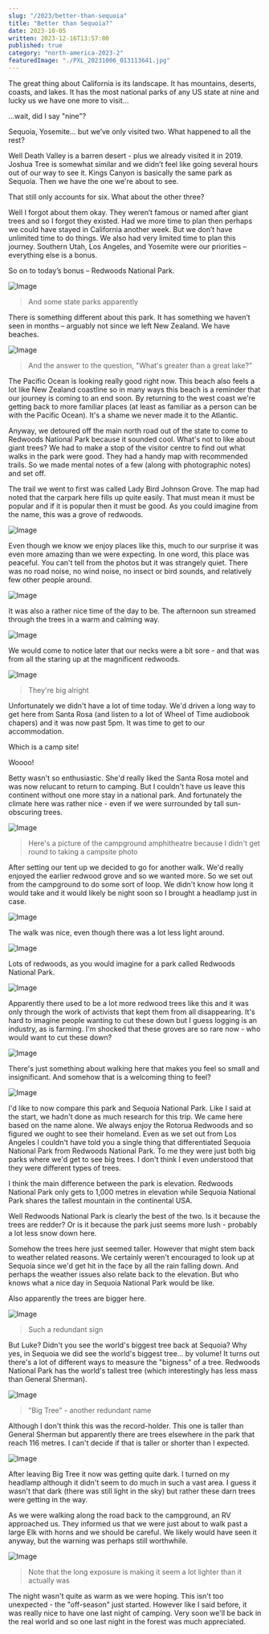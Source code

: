 ```yaml
---
slug: "/2023/better-than-sequoia"
title: "Better than Sequoia?"
date: 2023-10-05
written: 2023-12-16T13:57:00
published: true
category: "north-america-2023-2"
featuredImage: "./PXL_20231006_013113641.jpg"
---
```


The great thing about California is its landscape. It has mountains, deserts, coasts, and lakes. It has the most national parks of any US state at nine and lucky us we have one more to visit...

...wait, did I say "nine"?

Sequoia, Yosemite... but we’ve only visited two. What happened to all the rest?

Well Death Valley is a barren desert - plus we already visited it in 2019. Joshua Tree is somewhat similar and we didn’t feel like going several hours out of our way to see it. Kings Canyon is basically the same park as Sequoia. Then we have the one we're about to see.

That still only accounts for six. What about the other three?

Well I forgot about them okay. They weren’t famous or named after giant trees and so I forgot they existed. Had we more time to plan then perhaps we could have stayed in California another week. But we don’t have unlimited time to do things. We also had very limited time to plan this journey. Southern Utah, Los Angeles, and Yosemite were our priorities – everything else is a bonus.

So on to today’s bonus – Redwoods National Park.

![Image](PXL_20231005_223624925.jpg)

> And some state parks apparently

There is something different about this park. It has something we haven’t seen in months – arguably not since we left New Zealand. We have beaches.

![Image](PXL_20231005_223804171.jpg)

> And the answer to the question, "What's greater than a great lake?"

The Pacific Ocean is looking really good right now. This beach also feels a lot like New Zealand coastline so in many ways this beach is a reminder that our journey is coming to an end soon. By returning to the west coast we're getting back to more familiar places (at least as familiar as a person can be with the Pacific Ocean). It's a shame we never made it to the Atlantic.

Anyway, we detoured off the main north road out of the state to come to Redwoods National Park because it sounded cool. What's not to like about giant trees? We had to make a stop of the visitor centre to find out what walks in the park were good. They had a handy map with recommended trails. So we made mental notes of a few (along with photographic notes) and set off.

The trail we went to first was called Lady Bird Johnson Grove. The map had noted that the carpark here fills up quite easily. That must mean it must be popular and if it is popular then it must be good. As you could imagine from the name, this was a grove of redwoods.

![Image](PXL_20231006_000150541.jpg)

Even though we know we enjoy places like this, much to our surprise it was even more amazing than we were expecting. In one word, this place was peaceful. You can't tell from the photos but it was strangely quiet. There was no road noise, no wind noise, no insect or bird sounds, and relatively few other people around.

![Image](PXL_20231005_232848196.jpg)

It was also a rather nice time of the day to be. The afternoon sun streamed through the trees in a warm and calming way.

![Image](PXL_20231005_234203453.jpg)

We would come to notice later that our necks were a bit sore - and that was from all the staring up at the magnificent redwoods.

![Image](PXL_20231005_233108773.jpg)

> They're big alright

Unfortunately we didn't have a lot of time today. We'd driven a long way to get here from Santa Rosa (and listen to a lot of Wheel of Time audiobook chapers) and it was now past 5pm. It was time to get to our accommodation.

Which is a camp site!

Woooo!

Betty wasn't so enthusiastic. She'd really liked the Santa Rosa motel and was now relucant to return to camping. But I couldn't have us leave this continent without one more stay in a national park. And fortunately the climate here was rather nice - even if we were surrounded by tall sun-obscuring trees.

![Image](PXL_20231006_010358643.jpg)

> Here's a picture of the campground amphitheatre because I didn't get round to taking a campsite photo

After setting our tent up we decided to go for another walk. We'd really enjoyed the earlier redwood grove and so we wanted more. So we set out from the campground to do some sort of loop. We didn't know how long it would take and it would likely be night soon so I brought a headlamp just in case.

![Image](PXL_20231006_011407147.jpg)

The walk was nice, even though there was a lot less light around.

![Image](PXL_20231006_010523047.jpg)

Lots of redwoods, as you would imagine for a park called Redwoods National Park.

![Image](PXL_20231006_012604892.jpg)

Apparently there used to be a lot more redwood trees like this and it was only through the work of activists that kept them from all disappearing. It's hard to imagine people wanting to cut these down but I guess logging is an industry, as is farming. I'm shocked that these groves are so rare now - who would want to cut these down?

![Image](PXL_20231006_014147245.jpg)

There's just something about walking here that makes you feel so small and insignificant. And somehow that is a welcoming thing to feel?

![Image](PXL_20231006_013113641.jpg)

I'd like to now compare this park and Sequoia National Park. Like I said at the start, we hadn't done as much research for this trip. We came here based on the name alone. We always enjoy the Rotorua Redwoods and so figured we ought to see their homeland. Even as we set out from Los Angeles I couldn't have told you a single thing that differentiated Sequoia National Park from Redwoods National Park. To me they were just both big parks where we'd get to see big trees. I don't think I even understood that they were different types of trees.

I think the main difference between the park is elevation. Redwoods National Park only gets to 1,000 metres in elevation while Sequoia National Park shares the tallest mountain in the continental USA.

Well Redwoods National Park is clearly the best of the two. Is it because the trees are redder? Or is it because the park just seems more lush - probably a lot less snow down here.

Somehow the trees here just seemed taller. However that might stem back to weather related reasons. We certainly weren't encouraged to look up at Sequoia since we'd get hit in the face by all the rain falling down. And perhaps the weather issues also relate back to the elevation. But who knows what a nice day in Sequoia National Park would be like.

Also apparently the trees are bigger here.

![Image](PXL_20231006_014643790.jpg)

> Such a redundant sign

But Luke? Didn't you see the world's biggest tree back at Sequoia? Why yes, in Sequoia we did see the world's biggest tree... by volume! It turns out there's a lot of different ways to measure the "bigness" of a tree. Redwoods National Park has the world's tallest tree (which interestingly has less mass than General Sherman).

![Image](PXL_20231006_014605401.jpg)

> "Big Tree" - another redundant name

Although I don't think this was the record-holder. This one is taller than General Sherman but apparently there are trees elsewhere in the park that reach 116 metres. I can't decide if that is taller or shorter than I expected.

![Image](PXL_20231006_014837493.jpg)

After leaving Big Tree it now was getting quite dark. I turned on my headlamp although it didn't seem to do much in such a vast area. I guess it wasn't that dark (there was still light in the sky) but rather these darn trees were getting in the way.

As we were walking along the road back to the campground, an RV approached us. They informed us that we were just about to walk past a large Elk with horns and we should be careful. We likely would have seen it anyway, but the warning was perhaps still worthwhile.

![Image](PXL_20231006_021541413.jpg)

> Note that the long exposure is making it seem a lot lighter than it actually was

The night wasn't quite as warm as we were hoping. This isn't too unexpected - the "off-season" just started. However like I said before, it was really nice to have one last night of camping. Very soon we'll be back in the real world and so one last night in the forest was much appreciated.
